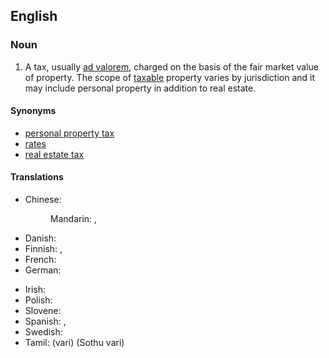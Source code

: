 ==English==
{{wikipedia}}

===Noun===
{{en-noun|es}}

# A tax, usually [[ad valorem]], charged on the basis of the fair market value of property. The scope of [[taxable]] property varies by jurisdiction and it may include personal property in addition to real estate.

====Synonyms====
* [[personal property tax]]
* [[rates]] {{qualifier|British}}
* [[real estate tax]]

====Translations====
{{trans-top|tax based on the value of property}}
* Chinese:
*: Mandarin: {{t+|cmn|財產稅|sc=Hani}}, {{t+|cmn|财产税|tr=cáichǎnshuì|sc=Hani}}
* Danish: {{t|da|ejendomsskat|c}}
* Finnish: {{t+|fi|kiinteistövero}}, {{t+|fi|varallisuusvero}}
* French: {{t-needed|fr}}
* German: {{t+|de|Grundsteuer|f}}
{{trans-mid}}
* Irish: {{t|ga|cáin mhaoine|f}}
* Polish: {{t|pl|podatek od nieruchomości}}
* Slovene: {{t|sl|davek na premoženje|m}}
* Spanish: {{t|es|impuesto real|m}}, {{t|es|impuesto sobre bienes|m}}
* Swedish: {{t+|sv|fastighetsskatt|c}}
* Tamil: {{t+|ta|வரி}} (vari) (Sothu vari)
{{trans-bottom}}